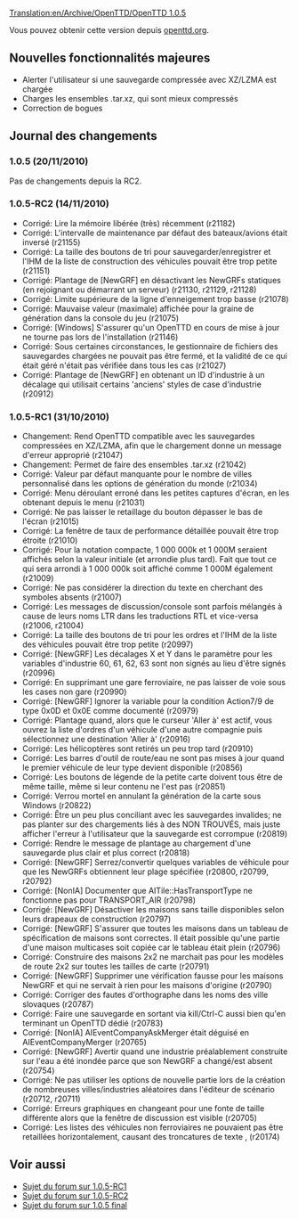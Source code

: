 [[Translation:en/Archive/OpenTTD/OpenTTD 1.0.5]]


{{fr/Archive/OpenTTD/Livraison|prec=en/Archive/OpenTTD/OpenTTD 1.0.4|suiv=en/Feuille de route 1.1|date=20/11/2010}}

Vous pouvez obtenir cette version depuis [http://www.openttd.org/en/download-stable/1.0.5 openttd.org].

==Nouvelles fonctionnalités majeures==

* Alerter l'utilisateur si une sauvegarde compressée avec XZ/LZMA est chargée
* Charges les ensembles .tar.xz, qui sont mieux compressés
* Correction de bogues

==Journal des changements==

===1.0.5 (20/11/2010)===

Pas de changements depuis la RC2.

===1.0.5-RC2 (14/11/2010)===

* Corrigé: Lire la mémoire libérée (très) récemment (r21182)
* Corrigé: L'intervalle de maintenance par défaut des bateaux/avions était inversé {{en/Development/Design Drafts/Flyspray|4222}} (r21155)
* Corrigé: La taille des boutons de tri pour sauvegarder/enregistrer et l'IHM de la liste de construction des véhicules pouvait être trop petite {{en/Development/Design Drafts/Flyspray|4221}} (r21151)
* Corrigé: Plantage de [NewGRF] en désactivant les NewGRFs statiques (en rejoignant ou démarrant un serveur) {{en/Development/Design Drafts/Flyspray|4208}} (r21130, r21129, r21128)
* Corrigé: Limite supérieure de la ligne d'enneigement trop basse {{en/Development/Design Drafts/Flyspray|4203}} (r21078)
* Corrigé: Mauvaise valeur (maximale) affichée pour la graine de génération dans la console du jeu {{en/Development/Design Drafts/Flyspray|4192}} (r21075)
* Corrigé: [Windows] S'assurer qu'un OpenTTD en cours de mise à jour ne tourne pas lors de l'installation {{en/Development/Design Drafts/Flyspray|4212}} (r21146)
* Corrigé: Sous certaines circonstances, le gestionnaire de fichiers des sauvegardes chargées ne pouvait pas être fermé, et la validité de ce qui était géré n'était pas vérifiée dans tous les cas (r21027)
* Corrigé: Plantage de [NewGRF] en obtenant un ID d'industrie à un décalage qui utilisait certains 'anciens' styles de case d'industrie {{en/Development/Design Drafts/Flyspray|4157}} (r20912)

===1.0.5-RC1 (31/10/2010)===

* Changement: Rend OpenTTD compatible avec les sauvegardes compressées en XZ/LZMA, afin que le chargement donne un message d'erreur approprié (r21047)
* Changement: Permet de faire des ensembles .tar.xz (r21042)
* Corrigé: Valeur par défaut manquante pour le nombre de villes personnalisé dans les options de génération du monde (r21034)
* Corrigé: Menu déroulant erroné dans les petites captures d'écran, en les obtenant depuis le menu (r21031)
* Corrigé: Ne pas laisser le retaillage du bouton dépasser le bas de l'écran {{en/Development/Design Drafts/Flyspray|4176}} (r21015)
* Corrigé: La fenêtre de taux de performance détaillée pouvait être trop étroite {{en/Development/Design Drafts/Flyspray|4102}} (r21010)
* Corrigé: Pour la notation compacte, 1 000 000k et 1 000M seraient affichés selon la valeur initiale (et arrondie plus tard). Fait que tout ce qui sera arrondi à 1 000 000k soit affiché comme 1 000M également (r21009)
* Corrigé: Ne pas considérer la direction du texte en cherchant des symboles absents (r21007)
* Corrigé: Les messages de discussion/console sont parfois mélangés à cause de leurs noms LTR dans les traductions RTL et vice-versa {{en/Development/Design Drafts/Flyspray|3746}} (r21006, r21004)
* Corrigé: La taille des boutons de tri pour les ordres et l'IHM de la liste des véhicules pouvait être trop petite (r20997)
* Corrigé: [NewGRF] Les décalages X et Y dans le paramètre pour les variables d'industrie 60, 61, 62, 63 sont non signés au lieu d'être signés (r20996)
* Corrigé: En supprimant une gare ferroviaire, ne pas laisser de voie sous les cases non gare (r20990)
* Corrigé: [NewGRF] Ignorer la variable pour la condition Action7/9 de type 0x0D et 0x0E comme documenté (r20979)
* Corrigé: Plantage quand, alors que le curseur 'Aller à' est actif, vous ouvrez la liste d'ordres d'un véhicule d'une autre compagnie puis sélectionnez une destination 'Aller à' {{en/Development/Design Drafts/Flyspray|4159}} (r20916)
* Corrigé: Les hélicoptères sont retirés un peu trop tard {{en/Development/Design Drafts/Flyspray|4155}} (r20910)
* Corrigé: Les barres d'outil de route/eau ne sont pas mises à jour quand le premier véhicule de leur type devient disponible {{en/Development/Design Drafts/Flyspray|4141}} (r20856)
* Corrigé: Les boutons de légende de la petite carte doivent tous être de même taille, même si leur contenu ne l'est pas (r20851)
* Corrigé: Verrou mortel en annulant la génération de la carte sous Windows {{en/Development/Design Drafts/Flyspray|3707}} (r20822)
* Corrigé: Être un peu plus conciliant avec les sauvegardes invalides; ne pas planter sur des chargements liés à des NON TROUVÉS, mais juste afficher l'erreur à l'utilisateur que la sauvegarde est corrompue {{en/Development/Design Drafts/Flyspray|3714}} (r20819)
* Corrigé: Rendre le message de plantage au chargement d'une sauvegarde  plus clair et plus correct {{en/Development/Design Drafts/Flyspray|3791}} (r20818)
* Corrigé: [NewGRF] Serrez/convertir quelques variables de véhicule pour que les NewGRFs obtiennent leur plage spécifiée (r20800, r20799, r20792)
* Corrigé: [NonIA] Documenter que AITile::HasTransportType ne fonctionne pas pour TRANSPORT_AIR {{en/Development/Design Drafts/Flyspray|4117}} (r20798)
* Corrigé: [NewGRF] Désactiver les maisons sans taille disponibles selon leurs drapeaux de construction (r20797)
* Corrigé: [NewGRF] S'assurer que toutes les maisons dans un tableau de spécification de maisons sont correctes. Il était possible qu'une partie d'une maison multicases soit copiée car le tableau était plein (r20796)
* Corrigé: Construire des maisons 2x2 ne marchait pas pour les modèles de route 2x2 sur toutes les tailles de carte (r20791)
* Corrigé: [NewGRF] Supprimer une vérification fausse pour les maisons NewGRF et qui ne servait à rien pour les maisons d'origine {{en/Development/Design Drafts/Flyspray|4118}} (r20790)
* Corrigé: Corriger des fautes d'orthographe dans les noms des ville slovaques (r20787)
* Corrigé: Faire une sauvegarde en sortant via kill/Ctrl-C aussi bien qu'en terminant un OpenTTD dédié (r20783)
* Corrigé: [NonIA] AIEventCompanyAskMerger était déguisé en AIEventCompanyMerger (r20765)
* Corrigé: [NewGRF] Avertir quand une industrie préalablement construite sur l'eau a été inondée parce que son NewGRF a changé/est absent {{en/Development/Design Drafts/Flyspray|4112}} (r20754)
* Corrigé: Ne pas utiliser les options de nouvelle partie lors de la création de nombreuses villes/industries aléatoires dans l'éditeur de scénario {{en/Development/Design Drafts/Flyspray|4094}} (r20712, r20711)
* Corrigé: Erreurs graphiques en changeant pour une fonte de taille différente alors que la fenêtre de discussion est visible (r20705)
* Corrigé: Les listes des véhicules non ferroviaires ne pouvaient pas être retaillées horizontalement, causant des troncatures de texte {{en/Development/Design Drafts/Flyspray|4123}}, {{en/Development/Design Drafts/Flyspray|3955}} (r20174)

== Voir aussi ==
* [http://www.tt-forums.net/viewtopic.php?f=29&t=50791 Sujet du forum sur 1.0.5-RC1]
* [http://www.tt-forums.net/viewtopic.php?f=29&t=51158 Sujet du forum sur 1.0.5-RC2]
* [http://www.tt-forums.net/viewtopic.php?f=29&t=51329 Sujet du forum sur 1.0.5 final]